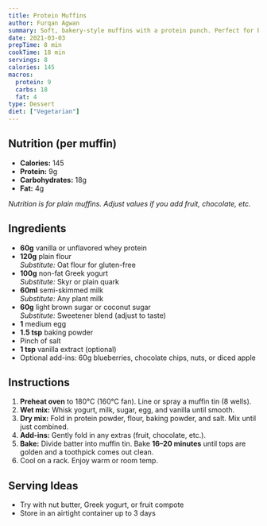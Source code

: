 ```yaml
---
title: Protein Muffins
author: Furqan Agwan
summary: Soft, bakery-style muffins with a protein punch. Perfect for breakfast or a snack.
date: 2021-03-03
prepTime: 8 min
cookTime: 18 min
servings: 8
calories: 145
macros:
  protein: 9
  carbs: 18
  fat: 4
type: Dessert
diet: ["Vegetarian"]
---
```


## Nutrition (per muffin)

- **Calories:** 145
- **Protein:** 9g
- **Carbohydrates:** 18g
- **Fat:** 4g

_Nutrition is for plain muffins. Adjust values if you add fruit, chocolate, etc._

## Ingredients

- **60g** vanilla or unflavored whey protein
- **120g** plain flour  
  _Substitute:_ Oat flour for gluten-free
- **100g** non-fat Greek yogurt  
  _Substitute:_ Skyr or plain quark
- **60ml** semi-skimmed milk  
  _Substitute:_ Any plant milk
- **60g** light brown sugar or coconut sugar  
  _Substitute:_ Sweetener blend (adjust to taste)
- **1** medium egg
- **1.5 tsp** baking powder
- Pinch of salt
- **1 tsp** vanilla extract (optional)
- Optional add-ins: 60g blueberries, chocolate chips, nuts, or diced apple

## Instructions

1. **Preheat oven** to 180°C (160°C fan). Line or spray a muffin tin (8 wells).
2. **Wet mix:** Whisk yogurt, milk, sugar, egg, and vanilla until smooth.
3. **Dry mix:** Fold in protein powder, flour, baking powder, and salt. Mix until just combined.
4. **Add-ins:** Gently fold in any extras (fruit, chocolate, etc.).
5. **Bake:** Divide batter into muffin tin. Bake **16–20 minutes** until tops are golden and a toothpick comes out clean.
6. Cool on a rack. Enjoy warm or room temp.

## Serving Ideas

- Try with nut butter, Greek yogurt, or fruit compote
- Store in an airtight container up to 3 days
